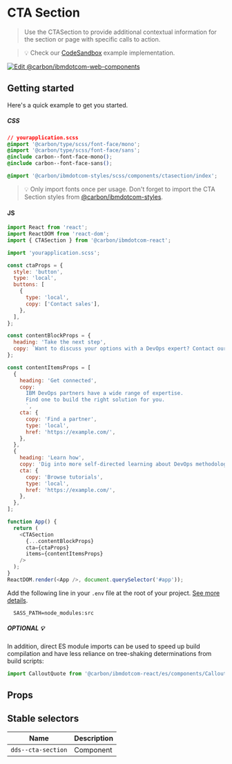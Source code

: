 
# CTA Section

> Use the CTASection to provide additional contextual information for the
> section or page with specific calls to action.

> 💡 Check our
> [CodeSandbox](https://githubbox.com/carbon-design-system/carbon-for-ibm-dotcom/tree/master/packages/react/examples/codesandbox/components/CTASection)
> example implementation.

[![Edit @carbon/ibmdotcom-web-components](https://codesandbox.io/static/img/play-codesandbox.svg)](https://githubbox.com/carbon-design-system/carbon-for-ibm-dotcom/tree/master/packages/react/examples/codesandbox/components/CTASection)

## Getting started

Here's a quick example to get you started.

##### CSS

```css
// yourapplication.scss
@import '@carbon/type/scss/font-face/mono';
@import '@carbon/type/scss/font-face/sans';
@include carbon--font-face-mono();
@include carbon--font-face-sans();

@import '@carbon/ibmdotcom-styles/scss/components/ctasection/index';
```

> 💡 Only import fonts once per usage. Don't forget to import the CTA Section
> styles from
> [@carbon/ibmdotcom-styles](https://github.com/carbon-design-system/carbon-for-ibm-dotcom/blob/master/packages/styles).

#### JS

```javascript
import React from 'react';
import ReactDOM from 'react-dom';
import { CTASection } from '@carbon/ibmdotcom-react';

import 'yourapplication.scss';

const ctaProps = {
  style: 'button',
  type: 'local',
  buttons: [
    {
      type: 'local',
      copy: ['Contact sales'],
    },
  ],
};

const contentBlockProps = {
  heading: 'Take the next step',
  copy: `Want to discuss your options with a DevOps expert? Contact our sales team to evaluate your needs.`,
};

const contentItemsProps = [
  {
    heading: 'Get connected',
    copy: `
      IBM DevOps partners have a wide range of expertise.
      Find one to build the right solution for you.
      `,
    cta: {
      copy: 'Find a partner',
      type: 'local',
      href: 'https://example.com/',
    },
  },
  {
    heading: 'Learn how',
    copy: 'Dig into more self-directed learning about DevOps methodologies.',
    cta: {
      copy: 'Browse tutorials',
      type: 'local',
      href: 'https://example.com/',
    },
  },
];

function App() {
  return (
    <CTASection
      {...contentBlockProps}
      cta={ctaProps}
      items={contentItemsProps}
    />
  );
}
ReactDOM.render(<App />, document.querySelector('#app'));
```

Add the following line in your `.env` file at the root of your project.
[See more details](https://github.com/carbon-design-system/carbon-for-ibm-dotcom/tree/master/packages/styles#usage).

```
  SASS_PATH=node_modules:src
```

##### OPTIONAL 💡

In addition, direct ES module imports can be used to speed up build compilation and have less reliance on tree-shaking determinations from build scripts:

````js
import CalloutQuote from '@carbon/ibmdotcom-react/es/components/CalloutQuote/CalloutQuote';
````

## Props

<Props of={CTASection} />

## Stable selectors

| Name               | Description |
| ------------------ | ----------- |
| `dds--cta-section` | Component   |

<Description markdown={contributing} />
